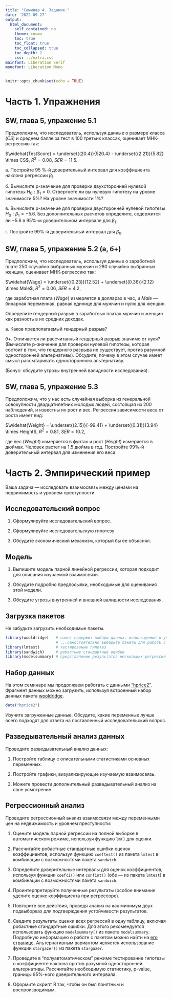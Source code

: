 ```yaml
---
title: "Семинар 4. Задание."
date: '2022-09-27'
output:  
  html_document:  
    self_contained: no  
    theme: cosmo
    toc: true
    toc_float: true
    toc_collapsed: true
    toc_depth: 2
    css: ../extra.css
mainfont: Liberation Serif
monofont: Liberation Mono
---
```



```r
knitr::opts_chunk$set(echo = TRUE)
```


# Часть 1. Упражнения

## SW, глава 5, упражение 5.1
Предположим, что исследователь, используя данные о размере класса ($CS$) и среднем балле за тест в 100 третьих классах, оценивает МНК-регрессию так:


$\widehat{TestScore} = \underset{(20.4)}{520.4} - \underset{(2.21)}{5.82} \times CS$, $R^2 = 0.08$, $SER = 11.5$.


а. Постройте 95 %-й доверительный интервал для коэффициента наклона регрессии $\beta_1$.

б. Вычислите р-значение для проверки двухсторонней нулевой гипотезы $H_0: \beta_1 = 0$. Отвергнете ли вы нулевую гипотезу на уровне значимости 5%? На уровне значимости 1%?

в. Вычислите р-значение для проверки двусторонней нулевой гипотезы $H_0: \beta_1 = -5.6$. Без дополнительных расчетов определите, содержится ли $-5.6$ в 95%-м доверительном интервале для $\beta_1$.

г. Постройте 99%-й доверительный интервал для $\beta_0$.

## SW, глава 5, упражение 5.2 (а, б+)
Предположим, что исследователь, используя данные о заработной плате 250 случайно выбранных мужчин и 280 случайно выбранных женщин, оценивает МНК-регрессию так:


$\widehat{Wage} = \underset{(0.23)}{12.52} + \underset{(0.36)}{2.12} \times Male$, $R^2 = 0.06$, $SER = 4.2$,


где заработная плата ($Wage$) измеряется в долларах в час, и $Male$ --- бинарная переменная, равная единице для мужчин и нулю для женщин.

Определите гендерный разрыв в заработных платах мужчин и женщин как разность в их средних доходах.

а. Каков предполагаемый гендерный разрыв?

б+. Отличается ли рассчитанный гендерный разрыв значимо от нуля? (Вычислите р-значение для проверки нулевой гипотезы, которая состоит в том, что гендерного разрыва не существует, против разумной односторонней альтернативы). Обсудите, почему в этом случае имеет смысл рассмтаривать одностороннюю альтернативу.

(Бонус: обсудите угрозы внутренней валидности исследования).

## SW, глава 5, упражение 5.3
Предположим, что у нас есть случайная выборка из генеральной совокупности двадцатилетних молодых  людей, состоящая из 200 наблюдений, и известны их рост и вес. Регрессия зависимости веса от роста имеет вид:


$\widehat{Weight} = \underset{(2.15)}{-99.41} + \underset{(0.31)}{3.94} \times Height$, $R^2 = 0.81$, $SER = 10.2$, 

где вес ($Weight$) измеряется в фунтах и рост ($Height$) измеряется в дюймах. Человек растет на 1.5 дюйма в год. Постройте 99%-й доверительный интервал для изменения его веса.


# Часть 2. Эмпирический пример

Ваша задача --- исследовать взаимосвязь между ценами на недвижимость и уровнем преступности. 


## Исследовательский вопрос

1. Сформулируйте исследовательский вопрос.

2. Сформулируйте исследовательскую гипотезу

3. Обсудите экономический механизм, который бы ее объяснял.  


## Модель

1. Выпишите модель парной линейной регрессии, которая подходит для описания изучаемой взаимосвязи. 

2. Обсудите подробно предпосылки, необходимые для оценивания этой модели. 

3. Обсудите угрозы внутренней и внешней валидности исследования. 


## Загрузка пакетов

Не забудьте загрузить необходимые пакеты.

```r
library(wooldridge)   # пакет содержит наборы данных, используемые в учебнике Wooldridge
                      # ...самостоятельно выберите пакеты для работы с данными...
library(lmtest)       # тестирование гипотез
library(sandwich)     # робастные стандартные ошибки
library(modelsummary) # представление результатов нескольких регрессий в одной таблице
```

## Набор данных

На этом семинаре мы продолжаем работать с данными ["hprice2"](https://www.rdocumentation.org/packages/wooldridge/versions/1.4-2/topics/hprice2). Фрагмент данных можно загрузить, используя встроенный набор данных пакета [wooldridge](https://www.rdocumentation.org/packages/wooldridge/versions/1.4-2).

```r
data("hprice2")
```

Изучите загруженные данные. Обсудите, какие переменные лучше всего подходят для ответа на поставленный исследовательский вопрос.

## Разведывательный анализ данных

Проведите разведывательный анализ данных: 

1. Постройте таблицу с описательными статистиками основных переменных.

2. Постройте графики, визуализирующие изучаемую взаимосвязь.

3. Можете провести дополнительный разведывательный анализ на свое усмотрение.

## Регрессионный анализ

Проведите регрессионный анализ взаимосвязи между переменными цен на недвижимость и уровнем преступности: 

1. Оцените модель парной регрессии на полной выборке в автоматическом режиме, используя функцию `lm()` для оценки. 

2. Рассчитайте робастные стандартные ошибки оценок коэффициентов, используя функцию `coeftest()` из пакета `lmtest` в комбинации с возможностями пакета `sandwich`.

3. Определите доверительные интервалы для оценок коэффициентов, используя функции `coefci()` или `confint()` (обе --- из пакета `lmtest`) в комбинации с возможностями пакета `sandwich`.

4. Проинтерпретируйте полученные результаты (особое внимание уделите оценке коэффициента при регрессоре).

5. Повторите все действия, проведя анализ на как минимум двух подвыборках для подтверждения устойчивости результатов. 

6. Сведите результаты оценки всех регрессий в одну таблицу, включая робастные стандартные ошибки. Для этого рекомендуется использовать функцию `modelsummary()` из пакета `modelsummary`. Подробную информацию о работе с пакетом можно найти на [его странице](https://vincentarelbundock.github.io/modelsummary/). Альтернативным вариантом является использование функции `stargazer()` из пакета `stargazer`.

7. Проведите в "полуавтоматическом" режиме тестирование гипотезы о коэффициенте наклона против разумной односторонней альтернативы. Рассчитайте необходимую статистику, p-value, границы 95%-ного доверительного интервала. 
8. Оформите скрипт R так, чтобы он был понятным и воспроизводимым. 
